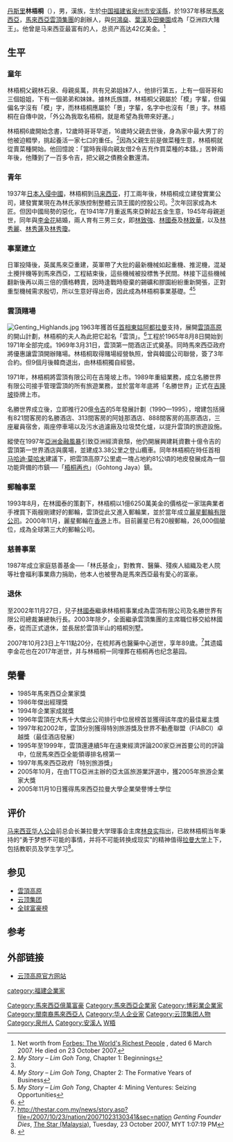 {{expand language|en}}
{{Infobox_Person
| name = 林梧桐
|image= Statue of Lim goh Tong.jpg
|image_caption=位于[[清水岩庙|清水岩庙]]的林梧桐人像
|box_width= 220px
|occupation= [[雲頂集團|雲頂集團]]、[[麗星郵輪|麗星郵輪]][[創辦人|創辦人]]
| period = 2003年正式退休
| Sex = 男
|birth_date= {{birth date|df=yes|1918|02|28}}
|birth_place= {{ROC-1912}}[[福建省|福建省]][[安溪|安溪]]
|death_date= {{death date and age|df=yes|2007|10|23|1918|02|28}}
| nationality = {{MAS}}
|death_place = {{MAS}}<br>{{Selangor}}<br>{{Subang Jaya}}
| spouse = 李金花（已故）
| relatives = *（子）林致強
*（子）[[林國泰|林國泰]]
*（子）林致華
*（女）林秀麗
*（女）林秀蓮
*（女）林秀瓊
|education= 
| past = 
| work =
|awards=
}}
[[丹斯里|丹斯里]]'''林梧桐'''（{{bd|1918年|2月28日|2007年|10月23日|catIdx=L林}}），男，漢族，生於[[中国|中国]][[福建省|福建省]][[泉州市|泉州市]][[安溪縣|安溪縣]]，於1937年移居[[馬來西亞|馬來西亞]]，[[馬來西亞|馬來西亞]][[雲頂集團|雲頂集團]]的創辦人，與[[何鴻燊|何鴻燊]]、[[葉漢|葉漢]]及[[田樂園|田樂園]]成為「亞洲四大賭王」。他曾是马来西亚最富有的人，总资产高达42亿美金。<ref name="forbes">Net worth from [http://www.forbes.com/lists/2007/10/07billionaires_Lim-Goh-Tong-family_BZLF.html Forbes: The World's Richest People] {{Wayback|url=http://www.forbes.com/lists/2007/10/07billionaires_Lim-Goh-Tong-family_BZLF.html |date=20190403080253 }}, dated 6 March 2007. He died on 23 October 2007.</ref>

==生平==
===童年===
林梧桐父親林石泉、母親吳萬，共有兄弟姐妹7人，他排行第五，上有一個哥哥和三個姐姐，下有一個弟弟和妹妹。據林氏族譜，林梧桐父親屬於「模」字輩，但偏偏名字沒有「模」字，而林梧桐應屬於「景」字輩，名字中也沒有「景」字。林梧桐在自傳中說，「外公為我取名梧桐，就是希望為我帶來好運。」

林梧桐6歲開始念書，12歲時哥哥早逝，16歲時父親去世後，身為家中最大男丁的他被迫輟學，挑起養活一家七口的重任。<ref name="ch1">''My Story – Lim Goh Tong'', Chapter 1: Beginnings</ref>因為父親生前是做菜種生意，林梧桐就從賣菜種開始。他回憶說：「當時我得向親友借2令吉充作買菜種的本錢。」苦幹兩年後，他賺到了一百多令吉，把父親之債務全數還清。

===青年===
1937年[[七七事变|日本入侵中國]]，林梧桐到[[马来西亚|马来西亚]]，打工兩年後，林梧桐成立建發實業公司，建發實業現在為林氏家族控制整體云頂王國的控股公司。<ref name="ch1"/>次年回家成為木匠。但因中國局勢的惡化，在1941年7月重返馬來亞幹起五金生意，1945年母親逝世，同年與[[李金花|李金花]]結婚，兩人育有三男三女，即[[林致強|林致強]]、[[林國泰|林國泰]]及[[林致華|林致華]]，以及[[林秀麗|林秀麗]]、[[林秀蓮|林秀蓮]]及[[林秀瓊|林秀瓊]]。

===事業建立===
日軍投降後，英属馬來亞重建，英軍帶了大批的最新機械如起重機、推泥機，混凝土攪拌機等到馬來西亞，工程結束後，這些機械被投標售予民間。林接下這些機械翻新後再以兩三倍的價格轉賣，因時逢戰時廢棄的錫礦和膠園紛紛重新開張，正對重型機械需求殷切，所以生意好得出奇，因此成為林梧桐事業基礎。<ref name="ch2">''My Story – Lim Goh Tong'', Chapter 2: The Formative Years of Business</ref><ref name="ch4">''My Story – Lim Goh Tong'', Chapter 4: Mining Ventures: Seizing Opportunities</ref>

===雲頂賭場===
[[File:Genting_Highlands.jpg|thumb]]
1963年獲首任[[马来西亚首相|首相]][[东姑阿都拉曼|東姑阿都拉曼]]支持，展開[[雲頂高原|雲頂高原]]的開山計劃，林梧桐的夫人為此把它起名「雲頂」。<ref>{{Cite web |url=http://www.sinchew.com.my/node/1676796/%E6%9E%97%E6%A2%A7%E6%A1%90%E5%A4%AB%E4%BA%BA%E6%9D%8E%E9%87%91%E8%8A%B1%E9%80%9D%E4%B8%96%EF%BC%8E%E6%9E%97%E8%87%B4%E5%BC%BA%EF%BC%9A%E5%B1%B1%E4%B8%8A%E8%A2%AB%E4%BA%91%E5%9B%A2%E5%9B%B4%E7%BB%95%EF%BC%8E%E2%80%9C%E4%BA%91%E9%A1%B6%E7%94%B1%E6%AF%8D%E4%BA%B2%E5%91%BD%E5%90%8D%E2%80%9D |title=存档副本 |access-date=2021-12-30 |archive-date=2019-05-16 |archive-url=https://web.archive.org/web/20190516111835/http://www.sinchew.com.my/node/1676796/%E6%9E%97%E6%A2%A7%E6%A1%90%E5%A4%AB%E4%BA%BA%E6%9D%8E%E9%87%91%E8%8A%B1%E9%80%9D%E4%B8%96%EF%BC%8E%E6%9E%97%E8%87%B4%E5%BC%BA%EF%BC%9A%E5%B1%B1%E4%B8%8A%E8%A2%AB%E4%BA%91%E5%9B%A2%E5%9B%B4%E7%BB%95%EF%BC%8E%E2%80%9C%E4%BA%91%E9%A1%B6%E7%94%B1%E6%AF%8D%E4%BA%B2%E5%91%BD%E5%90%8D%E2%80%9D |dead-url=no }}</ref>工程於1965年8月8日開始到1971年全部完成。1969年3月31日，雲頂第一間酒店正式奠基。同時馬來西亞政府將優惠讓雲頂開辦賭場。林梧桐取得賭場經營執照，曾與韓國公司聯營，簽了3年合約。但9個月後韓商退出，由林梧桐獨自經營。

1971年，林梧桐將雲頂有限公司在吉隆坡上市。1989年重組業務，成立名勝世界有限公司接手管理雲頂的所有旅遊業務，並於當年年底將「名勝世界」正式在[[吉隆坡|吉隆坡]]掛牌上市。

名勝世界成立後，立即推行20億[[令吉|令吉]]的5年發展計劃（1990—1995），增建包括擁有821間客房的名勝酒店、313間客房的阿娃那酒店、888間客房的高原酒店，三座雇員宿舍，兩座停車場以及污水過濾廠及垃圾焚化爐，以提升雲頂的旅遊設施。

縱使在1997年[[亞洲金融風暴|亞洲金融風暴]]引致亞洲經濟衰頹，他仍開展興建耗資數十億令吉的雲頂第一世界酒店與廣場，並建成3.38公里之登山纜車。同年林梧桐在時任首相[[马哈迪·莫哈末|马哈迪·莫哈末]]建議下，把雲頂高原7公里處一塊占地約81公頃的地皮發展成為一個功能齊備的市鎮──「[[梧桐再也|梧桐再也]]」（Gohtong Jaya）鎮。

===郵輪事業===
1993年8月，在林國泰的策劃下，林梧桐以1億6250萬美金的價格從一家瑞典業者手裡買下兩艘剛建好的郵輪，雲頂從此又進入郵輪業，並於當年成立[[麗星郵輪有限公司|麗星郵輪有限公司]]。2000年11月，麗星郵輪在[[香港|香港]]上市。目前麗星已有20艘郵輪，26,000個艙位，成為全球第三大的郵輪公司。

===慈善事業===
1987年成立家庭慈善基金──「林氏基金」，對教育、醫藥、殘疾人組織及老人院等社會福利事業鼎力捐助，他本人也被譽為是馬來西亞最有愛心的富豪。

===退休===
至2002年11月27日，兒子[[林国泰|林國泰]]繼承林梧桐事業成為雲頂有限公司及名勝世界有限公司總裁兼總執行長。2003年除夕，全面繼承雲頂集團的主席職位移交給林國泰，從而正式退休，並長居於雲頂半山的梧桐別墅。

2007年10月23日上午11點20分，在梳邦再也醫藥中心逝世，享年89歲。<ref>http://thestar.com.my/news/story.asp?file=/2007/10/23/nation/20071023130341&sec=nation {{Wayback|url=http://thestar.com.my/news/story.asp?file=%2F2007%2F10%2F23%2Fnation%2F20071023130341&sec=nation |date=20121002234812 }} ''Genting Founder Dies'', [[The_Star_(Malaysia)|The Star (Malaysia)]], Tuesday, 23 October 2007, MYT 1:07:19 PM</ref>其遗孀李金花也在2017年逝世，并与林梧桐一同埋葬在梧桐再也纪念墓园。

==榮譽==
*1985年馬來西亞企業家獎
*1986年傑出經理獎
*1994年企業家成就獎
*1996年雲頂在大馬十大傑出公司排行中位居榜首並獲得該年度的最佳雇主獎
*1997年和2002年，雲頂分別獲得特別旅游獎及世界不動產聯盟（FIABCI）卓越獎（最佳酒店發展）
*1995年至1999年，雲頂還連續5年在遠東經濟評論200家亞洲首要公司的評論中，位居馬來西亞全能領導排名榜第一
*1997年馬來西亞政府「特別旅游獎」
*2005年10月，在由TTG亞洲主辦的亞太區旅游業評選中，獲2005年旅游企業家大獎
*2005年11月10日獲得馬來西亞拉曼大學企業榮譽博士學位
==评价==
[[馬來西亞華人公會|马来西亚华人公会]]前总会长兼拉曼大学理事会主席[[林良实|林良实]]指出，已故林梧桐当年秉持的“勇于梦想不可能的事情，并将不可能转换成现实”的精神值得[[拉曼大学|拉曼大学]]上下，包括教职员及学生学习<ref>{{Cite web|title=充林梧桐奖学金基金．名胜世界捐100万给拉大|url=https://www.sinchew.com.my/20090320/%e5%85%85%e6%9e%97%e6%a2%a7%e6%a1%90%e5%a5%96%e5%ad%a6%e9%87%91%e5%9f%ba%e9%87%91%ef%bc%8e%e5%90%8d%e8%83%9c%e4%b8%96%e7%95%8c%e6%8d%90100%e4%b8%87%e7%bb%99%e6%8b%89%e5%a4%a7/|access-date=2021-10-28|date=2009-03-20|work=星洲网 Sin Chew Daily|language=en|archive-date=2021-10-30|archive-url=https://web.archive.org/web/20211030040054/https://www.sinchew.com.my/20090320/%e5%85%85%e6%9e%97%e6%a2%a7%e6%a1%90%e5%a5%96%e5%ad%a6%e9%87%91%e5%9f%ba%e9%87%91%ef%bc%8e%e5%90%8d%e8%83%9c%e4%b8%96%e7%95%8c%e6%8d%90100%e4%b8%87%e7%bb%99%e6%8b%89%e5%a4%a7/|dead-url=no}}</ref>。

==参见==
* [[雲頂高原|雲頂高原]]
* [[云顶集团|云顶集团]]
* [[全球富豪榜|全球富豪榜]]

==参考==
{{reflist}}

==外部链接==
* [http://webarchive.loc.gov/all/20021010161733/http%3A//www.genting.com.my/ 云顶高原官方网站]

{{彭亨}}
{{Authority control}}
{{DEFAULTSORT:L}}
[[Category:馬來西亞億萬富豪|Category:馬來西亞億萬富豪]]
[[Category:馬來西亞企業家|Category:馬來西亞企業家]]
[[Category:博彩業企業家|Category:博彩業企業家]]
[[Category:閩南裔馬來西亞人|Category:閩南裔馬來西亞人]]
[[Category:华人企业家|Category:华人企业家]]
[[Category:云顶集团人物|Category:云顶集团人物]]
[[Category:泉州人|Category:泉州人]]
[[Category:安溪人|Category:安溪人]]
[[Category:林姓|W梧]]
[[category:福建企業家|category:福建企業家]]